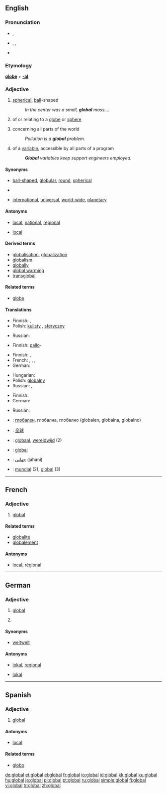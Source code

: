 ==English==

===Pronunciation===
* {{a|UK}} {{IPA|/ˈgləʊbəl/}}, {{SAMPA|/"gl@Ub@l/}}
* {{a|US}} {{enPR|glō'bəl}}, {{IPA|/ˈgloʊbəl/}}, {{SAMPA|/"gloUb@l/}}
* {{rhymes|əʊbəl}}

===Etymology===
'''[[globe]]''' + '''[[-al]]'''

===Adjective===
{{wikipedia}}
{{en-adj}}

# [[spherical]], [[ball]]-shaped
#: ''In the center was a small, '''global''' mass....''
# {{context|not [[comparable]]}} of or relating to a [[globe]] or [[sphere]]
# {{context|not comparable}} concerning all parts of the world
#: ''Pollution is a '''global''' problem.''
# {{context|not comparable|computing}} of a [[variable]], accessible by all parts of a program
#: '''''Global''' variables keep support engineers employed.''

====Synonyms====
* {{sense|spherical}} [[ball-shaped]], [[globular]], [[round]], [[spherical]]
* {{sense|of or relating to a globe or sphere}}
* {{sense|concerning all parts of the world}} [[international]], [[universal]], [[world-wide]], [[planetary]]

====Antonyms====
* {{sense|concerning all parts of the world}} [[local]], [[national]], [[regional]]
* {{sense|of a variable, in computing}} [[local]]

====Derived terms====
* [[globalisation]], [[globalization]]
* [[globalism]]
* [[globally]]
* [[global warming]]
* [[transglobal]]

====Related terms====
* [[globe]]

====Translations====
{{trans-top|spherical}}
* Finnish: {{t-|fi|pallomainen}}, {{t+|fi|pyöreä}}
* Polish: [[kulisty]] {{m}}, [[sferyczny]] {{m}}
{{trans-mid}}
* Russian: {{t-|ru|сферический|tr=sferíčeskij|sc=Cyrl}}
{{trans-bottom}}

{{trans-top|of or relating to a globe or sphere}}
* Finnish: [[pallo]]-
{{trans-mid}}
{{trans-bottom}}

{{trans-top|concerning all parts of the world}}
* Finnish: {{t-|fi|maailmanlaajuinen}}, {{t+|fi|globaali}}
* French: {{t+|fr|global}}, {{t+|fr|global|f}}, {{t+|fr|mondial|m}}, {{t+|fr|mondiale|f}}
* German: {{t+|de|global}}
{{trans-mid}}
* Hungarian: {{t|hu|globális}}
* Polish: [[globalny]] {{m}}
* Russian: {{t+|ru|всемирный|tr=vsemírnyj|sc=Cyrl}}, {{t+|ru|глобальный|tr=globál'nyj|sc=Cyrl}}
{{trans-bottom}}

{{trans-top|of a variable, in computing}}
* Finnish: {{t+|fi|globaali}}
* German: {{t+|de|global}}
{{trans-mid}}
* Russian: {{t+|ru|глобальный|tr=globál'nyj|sc=Cyrl}}
{{trans-bottom}}

{{checktrans-top}}
* {{ttbc|Bulgarian}}: [[#Bulgarian|глобален]], глобална, глобално (globalen, globalna, globalno)
* {{ttbc|Chinese}}: [[#Chinese|全球]]
* {{ttbc|Dutch}}: [[#Dutch|globaal]], [[#Dutch|wereldwijd]] (2)
* {{ttbc|French}}: [[#French|global]]
* {{ttbc|Persian}}: [[#Persian|جهانی]] (jahani)
* {{ttbc|Spanish}}: [[#Spanish|mundial]] (2), [[#Spanish|global]] (3)
{{checktrans-bottom}}

----

==French==

===Adjective===
{{fr-adj|mp=globaux}}

# [[#English|global]] {{italbrac|concerning the whole world}}

====Related terms====
* [[globalité]]
* [[globalement]]

====Antonyms====
* [[local#French|local]], [[régional]]

----

==German==

===Adjective===
{{de-adj|-}}

# [[#English|global]] {{italbrac|worldwide}}
# {{computing|lang=de}} {{italbrac|worldwide}}

====Synonyms====
* {{sense|worldwide}} [[weltweit]]

====Antonyms====
* {{sense|worldwide}} [[lokal]], [[regional]]
* {{sense|computing}} [[lokal]]

----

==Spanish==

===Adjective===
{{es-adj|pl=globales}}

# [[#English|global]] {{italbrac|worldwide}}

====Antonyms====
*[[local]]

====Related terms====
*[[globo]]

[[de:global]]
[[et:global]]
[[el:global]]
[[fr:global]]
[[io:global]]
[[id:global]]
[[kk:global]]
[[ku:global]]
[[hu:global]]
[[ja:global]]
[[pl:global]]
[[pt:global]]
[[ru:global]]
[[simple:global]]
[[fi:global]]
[[vi:global]]
[[tr:global]]
[[zh:global]]